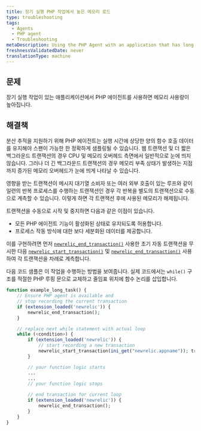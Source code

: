 ```yaml
---
title: 장기 실행 PHP 작업에서 높은 메모리 로드
type: troubleshooting
tags:
  - Agents
  - PHP agent
  - Troubleshooting
metaDescription: Using the PHP Agent with an application that has long running tasks can cause high memory usage.
freshnessValidatedDate: never
translationType: machine
---
```


## 문제

장기 실행 작업이 있는 애플리케이션에서 PHP 에이전트를 사용하면 메모리 사용량이 높아집니다.

## 해결책

분산 추적을 지원하기 위해 PHP 에이전트는 실행 시간에 상당한 양의 함수 호출 데이터를 유지해야 스팬이 가능한 한 정확하게 샘플링될 수 있습니다. 웹 트랜잭션 및 더 짧은 백그라운드 트랜잭션의 경우 CPU 및 메모리 오버헤드 측면에서 일반적으로 눈에 띄지 않습니다. 그러나 더 긴 백그라운드 트랜잭션의 경우 메모리 부족 상태가 발생하는 지점까지 증가된 메모리 오버헤드가 눈에 띄게 나타날 수 있습니다.

영향을 받는 트랜잭션이 메시지 대기열 소비자 또는 여러 외부 호출이 있는 루프와 같이 일련의 반복 프로세스를 수행하는 트랜잭션인 경우 각 반복을 별도의 트랜잭션으로 수동으로 계측할 수 있습니다. 이렇게 하면 각 트랜잭션 후에 사용된 메모리가 해제됩니다.

트랜잭션을 수동으로 시작 및 중지하면 다음과 같은 이점이 있습니다.

* 모든 PHP 에이전트 기능이 활성화된 상태로 유지되도록 허용합니다.
* 프로세스 작동 방식에 대한 보다 세분화된 데이터를 제공합니다.

이를 구현하려면 먼저 [`newrelic_end_transaction()`](/docs/apm/agents/php-agent/php-agent-api/newrelic_end_transaction/) 사용한 초기 자동 트랜잭션을 무시한 다음 [`newrelic_start_transaction()`](/docs/apm/agents/php-agent/php-agent-api/newrelic_start_transaction/) 및 [`newrelic_end_transaction()`](/docs/apm/agents/php-agent/php-agent-api/newrelic_end_transaction/) 사용하여 각 트랜잭션을 차례로 계측합니다.

다음 코드 샘플은 이 작업을 수행하는 방법을 보여줍니다. 실제 코드에서는 `while()` 구조를 적절한 PHP 루핑 문으로 교체하고 줄임표 위치에 함수 논리를 삽입합니다.

```php
function example_long_task() {
    // Ensure PHP agent is available and
    // stop recording the current transaction
    if (extension_loaded('newrelic')) { 
        newrelic_end_transaction(); 
    }

    // replace next while statement with actual loop
    while (<condition>) {
        if (extension_loaded('newrelic')) { 
            // start recording a new transaction
            newrelic_start_transaction(ini_get("newrelic.appname")); transaction
        }

        // your function logic starts
        ...
        ...
        // your function logic stops

        // end transaction for current loop
        if (extension_loaded('newrelic')) { 
            newrelic_end_transaction(); 
        }
    }
}
```
